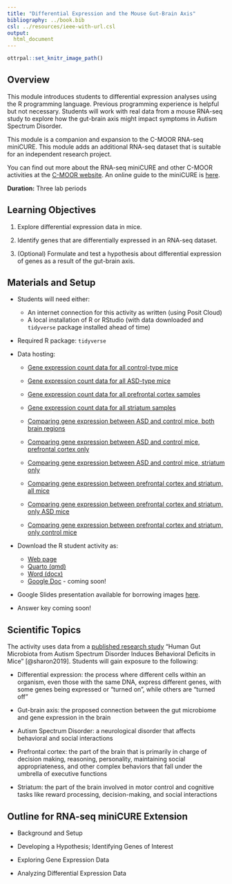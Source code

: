 ```yaml
---
title: "Differential Expression and the Mouse Gut-Brain Axis"
bibliography: ../book.bib
csl: ../resources/ieee-with-url.csl
output:
  html_document
---
```


```r
ottrpal::set_knitr_image_path()
```

## Overview

This module introduces students to differential expression analyses using the R programming language. Previous programming experience is helpful but not necessary. Students will work with real data from a mouse RNA-seq study to explore how the gut-brain axis might impact symptoms in Autism Spectrum Disorder.

This module is a companion and expansion to the C-MOOR RNA-seq miniCURE. This module adds an additional RNA-seq dataset that is suitable for an independent research project.

You can find out more about the RNA-seq miniCURE and other C-MOOR activities at the [C-MOOR website](https://www.c-moor.org/). An online guide to the miniCURE is [here](https://science.c-moor.org/miniCURE-RNA-seq/index.html).

**Duration:** Three lab periods

## Learning Objectives

1.  Explore differential expression data in mice.

2.  Identify genes that are differentially expressed in an RNA-seq dataset.

3. (Optional) Formulate and test a hypothesis about differential expression of genes as a result of the gut-brain axis.

## Materials and Setup

-   Students will need either:

    -   An internet connection for this activity as written (using Posit Cloud)
    -   A local installation of R or RStudio (with data downloaded and `tidyverse` package installed ahead of time)

-   Required R package: `tidyverse`
 
-   Data hosting:

    -   [Gene expression count data for all control-type mice](https://genomicseducation.org/data/mouse_gutbrain_de_counts_controls.csv)
    -   [Gene expression count data for all ASD-type mice](https://genomicseducation.org/data/mouse_gutbrain_de_counts_asd.csv)
    -   [Gene expression count data for all prefrontal cortex samples](https://genomicseducation.org/data/mouse_gutbrain_de_counts_prefrontalcortex.csv)
    -   [Gene expression count data for all striatum samples](https://genomicseducation.org/data/mouse_gutbrain_de_counts_striatum.csv)

    -   [Comparing gene expression between ASD and control mice, both brain regions](https://genomicseducation.org/data/mouse_gutbrain_de_autismVcontrol.csv)
    -   [Comparing gene expression between ASD and control mice, prefrontal cortex only](https://genomicseducation.org/data/mouse_gutbrain_de_autismVcontrol_in_prefrontalcortex.csv)
     -   [Comparing gene expression between ASD and control mice, striatum only](https://genomicseducation.org/data/mouse_gutbrain_de_autismVcontrol_in_striatum.csv)
     -   [Comparing gene expression between prefrontal cortex and striatum, all mice](https://genomicseducation.org/data/mouse_gutbrain_de_tissuetype.csv)
     -   [Comparing gene expression between prefrontal cortex and striatum, only ASD mice](https://genomicseducation.org/data/mouse_gutbrain_de_tissuetype_in_ASDmice.csv)
     -   [Comparing gene expression between prefrontal cortex and striatum, only control mice](https://genomicseducation.org/data/mouse_gutbrain_de_tissuetype_in_controlmice.csv)



-   Download the R student activity as:

    -   [Web page](https://genomicseducation.org/module/mouse_gutbrain_de_miniCURE_guide.html)
    -   [Quarto (qmd)](https://github.com/fhdsl/GEMs/blob/main/module/mouse_gutbrain_de_miniCURE_guide.qmd)
    -   [Word (docx)](https://github.com/fhdsl/GEMs/raw/main/docs/docx/module/mouse_gutbrain_de_miniCURE_guide.docx)
    -   [Google Doc]() - coming soon!


-   Google Slides presentation available for borrowing images [here](https://docs.google.com/presentation/d/1vikcyml6uw-_DaC1yFpS-UWoWNEGxFukMB_eCi42BqY/edit?usp=sharing).

-   Answer key coming soon!

## Scientific Topics

The activity uses data from a [published research study](https://www.cell.com/cell/fulltext/S0092-8674(19)30502-1) "Human Gut Microbiota from Autism Spectrum Disorder Induces Behavioral Deficits in Mice" [@sharon2019]. Students will gain exposure to the following:

-   Differential expression: the process where different cells within an organism, even those with the same DNA, express different genes, with some genes being expressed or "turned on", while others are "turned off"

-   Gut-brain axis: the proposed connection between the gut microbiome and gene expression in the brain

-   Autism Spectrum Disorder: a neurological disorder that affects behavioral and social interactions

-   Prefrontal cortex: the part of the brain that is primarily in charge of decision making, reasoning, personality, maintaining social appropriateness, and other complex behaviors that fall under the umbrella of executive functions

-   Striatum: the part of the brain involved in motor control and cognitive tasks like reward processing, decision-making, and social interactions



## Outline for RNA-seq miniCURE Extension 

-   Background and Setup

-   Developing a Hypothesis; Identifying Genes of Interest

-   Exploring Gene Expression Data

-   Analyzing Differential Expression Data
